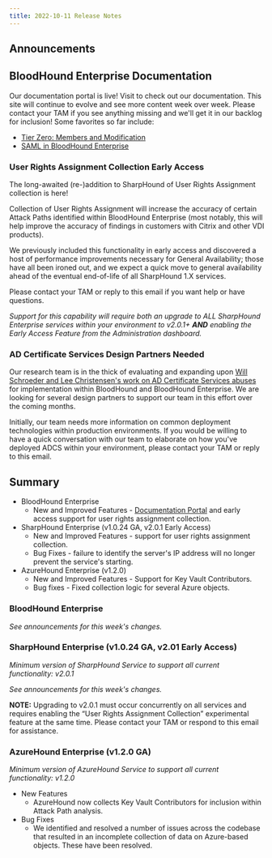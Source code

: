 ```yaml
---
title: 2022-10-11 Release Notes
---
```


## Announcements

## BloodHound Enterprise Documentation

Our documentation portal is live! Visit to check out our documentation. This site will continue to evolve and see more content week over week. Please contact your TAM if you see anything missing and we'll get it in our backlog for inclusion! Some favorites so far include:

* [Tier Zero: Members and Modification](/hc/en-us/articles/9259826072091-Tier-Zero-Members-and-Modification)
* [SAML in BloodHound Enterprise](/hc/en-us/articles/9228122981275-SAML-in-BloodHound)

### User Rights Assignment Collection Early Access

The long-awaited (re-)addition to SharpHound of User Rights Assignment collection is here!

Collection of User Rights Assignment will increase the accuracy of certain Attack Paths identified within BloodHound Enterprise (most notably, this will help improve the accuracy of findings in customers with Citrix and other VDI products).

We previously included this functionality in early access and discovered a host of performance improvements necessary for General Availability; those have all been ironed out, and we expect a quick move to general availability ahead of the eventual end-of-life of all SharpHound 1.X services.

Please contact your TAM or reply to this email if you want help or have questions.

_Support for this capability will require both an upgrade to ALL SharpHound Enterprise services within your environment to v2.0.1+ **AND** enabling the Early Access Feature from the Administration dashboard._

### AD Certificate Services Design Partners Needed

Our research team is in the thick of evaluating and expanding upon [Will Schroeder and Lee Christensen's work on AD Certificate Services abuses](https://posts.specterops.io/certified-pre-owned-d95910965cd2) for implementation within BloodHound and BloodHound Enterprise. We are looking for several design partners to support our team in this effort over the coming months.

Initially, our team needs more information on common deployment technologies within production environments. If you would be willing to have a quick conversation with our team to elaborate on how you've deployed ADCS within your environment, please contact your TAM or reply to this email.

## Summary

* BloodHound Enterprise
    * New and Improved Features - [Documentation Portal]() and early access support for user rights assignment collection.
* SharpHound Enterprise (v1.0.24 GA, v2.0.1 Early Access)
    * New and Improved Features - support for user rights assignment collection.
    * Bug Fixes - failure to identify the server's IP address will no longer prevent the service's starting.
* AzureHound Enterprise (v1.2.0)
    * New and Improved Features - Support for Key Vault Contributors.
    * Bug fixes - Fixed collection logic for several Azure objects.

### BloodHound Enterprise

_See announcements for this week's changes._

### SharpHound Enterprise (v1.0.24 GA, v2.01 Early Access)

_Minimum version of SharpHound Service to support all current functionality: v2.0.1_

_See announcements for this week's changes._

**NOTE:** Upgrading to v2.0.1 must occur concurrently on all services and requires enabling the “User Rights Assignment Collection” experimental feature at the same time. Please contact your TAM or respond to this email for assistance.

### AzureHound Enterprise (v1.2.0 GA)

_Minimum version of AzureHound Service to support all current functionality: v1.2.0_

* New Features
    * AzureHound now collects Key Vault Contributors for inclusion within Attack Path analysis.
* Bug Fixes
    * We identified and resolved a number of issues across the codebase that resulted in an incomplete collection of data on Azure-based objects. These have been resolved.


